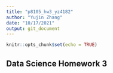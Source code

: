 ```yaml
---
title: "p8105_hw3_yz4182"
author: "Yujin Zhang"
date: "10/17/2021"
output: git_document
---
```


```r
knitr::opts_chunk$set(echo = TRUE)
```

## Data Science Homework 3

```r

```


